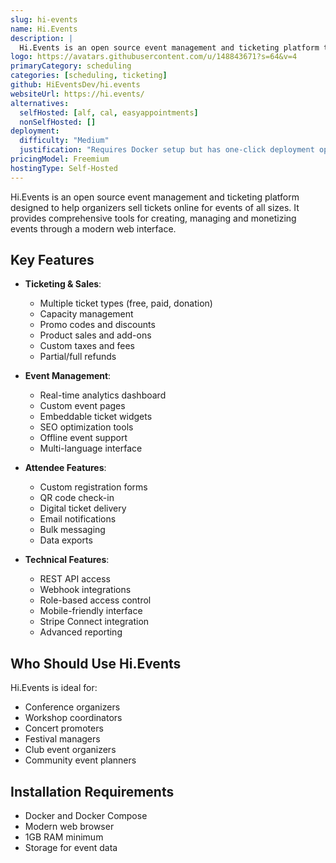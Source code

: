 ```yaml
---
slug: hi-events
name: Hi.Events
description: |
  Hi.Events is an open source event management and ticketing platform that helps sell tickets online for all types of events, from conferences and workshops to club nights and concerts.
logo: https://avatars.githubusercontent.com/u/148843671?s=64&v=4
primaryCategory: scheduling
categories: [scheduling, ticketing]
github: HiEventsDev/hi.events
websiteUrl: https://hi.events/
alternatives:
  selfHosted: [alf, cal, easyappointments]
  nonSelfHosted: []
deployment:
  difficulty: "Medium"
  justification: "Requires Docker setup but has one-click deployment options and detailed documentation."
pricingModel: Freemium
hostingType: Self-Hosted
---
```


Hi.Events is an open source event management and ticketing platform designed to help organizers sell tickets online for events of all sizes. It provides comprehensive tools for creating, managing and monetizing events through a modern web interface.

## Key Features

- **Ticketing & Sales**:

  - Multiple ticket types (free, paid, donation)
  - Capacity management
  - Promo codes and discounts
  - Product sales and add-ons
  - Custom taxes and fees
  - Partial/full refunds

- **Event Management**:

  - Real-time analytics dashboard
  - Custom event pages
  - Embeddable ticket widgets
  - SEO optimization tools
  - Offline event support
  - Multi-language interface

- **Attendee Features**:

  - Custom registration forms
  - QR code check-in
  - Digital ticket delivery
  - Email notifications
  - Bulk messaging
  - Data exports

- **Technical Features**:
  - REST API access
  - Webhook integrations
  - Role-based access control
  - Mobile-friendly interface
  - Stripe Connect integration
  - Advanced reporting

## Who Should Use Hi.Events

Hi.Events is ideal for:

- Conference organizers
- Workshop coordinators
- Concert promoters
- Festival managers
- Club event organizers
- Community event planners

## Installation Requirements

- Docker and Docker Compose
- Modern web browser
- 1GB RAM minimum
- Storage for event data
